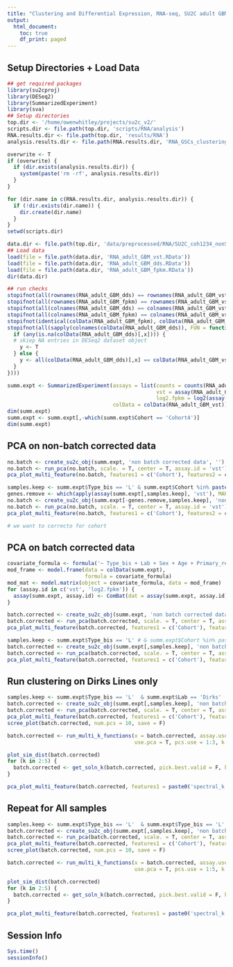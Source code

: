 ```yaml
---
title: "Clustering and Differential Expression, RNA-seq, SU2C adult GBM lines, no Cohort 4"
output:
  html_document:
    toc: true
    df_print: paged
---
```


## Setup Directories + Load Data

```r
## get required packages
library(su2cproj)
library(DESeq2)
library(SummarizedExperiment)
library(sva)
## Setup directories
top.dir <- '/home/owenwhitley/projects/su2c_v2/'
scripts.dir <- file.path(top.dir, 'scripts/RNA/analysis')
RNA.results.dir <- file.path(top.dir, 'results/RNA')
analysis.results.dir <- file.path(RNA.results.dir, 'RNA_GSCs_clustering_DE_coh123_nonSU2C_Mar_2019')

overwrite <- T
if (overwrite) {
  if (dir.exists(analysis.results.dir)) {
    system(paste('rm -rf', analysis.results.dir))
  }
}

for (dir.name in c(RNA.results.dir, analysis.results.dir)) {
  if (!dir.exists(dir.name)) {
    dir.create(dir.name)
  }
}
setwd(scripts.dir)
```

```r
data.dir <- file.path(top.dir, 'data/preprocessed/RNA/SU2C_coh1234_nonSU2C/')
## Load data
load(file = file.path(data.dir, 'RNA_adult_GBM_vst.RData'))
load(file = file.path(data.dir, 'RNA_adult_GBM_dds.RData'))
load(file = file.path(data.dir, 'RNA_adult_GBM_fpkm.RData'))
dir(data.dir)

## run checks
stopifnot(all(rownames(RNA_adult_GBM_dds) == rownames(RNA_adult_GBM_vst)))
stopifnot(all(rownames(RNA_adult_GBM_fpkm) == rownames(RNA_adult_GBM_vst)))
stopifnot(all(colnames(RNA_adult_GBM_dds) == colnames(RNA_adult_GBM_vst)))
stopifnot(all(colnames(RNA_adult_GBM_fpkm) == colnames(RNA_adult_GBM_vst)))
stopifnot(identical(colData(RNA_adult_GBM_fpkm), colData(RNA_adult_GBM_vst)))
stopifnot(all(sapply(colnames(colData(RNA_adult_GBM_dds)), FUN = function(x) {
  if (any(is.na(colData(RNA_adult_GBM_dds)[,x]))) {
  # skiep NA entries in DESeq2 dataset object
    y <- T
  } else {
    y <- all(colData(RNA_adult_GBM_dds)[,x] == colData(RNA_adult_GBM_vst)[,x])
  }
})))

summ.expt <- SummarizedExperiment(assays = list(counts = counts(RNA_adult_GBM_dds),
                                                vst = assay(RNA_adult_GBM_vst, 1),
                                                log2.fpkm = log2(assay(RNA_adult_GBM_fpkm, 1))),
                                  colData = colData(RNA_adult_GBM_vst))
dim(summ.expt)
summ.expt <- summ.expt[,-which(summ.expt$Cohort == 'Cohort4')]
dim(summ.expt)
```

## PCA on non-batch corrected data

``` r
no.batch <- create_su2c_obj(summ.expt, 'non batch corrected data', '')
no.batch <- run_pca(no.batch, scale. = T, center = T, assay.id = 'vst')
pca_plot_multi_feature(no.batch, features1 = c('Cohort'), features2 = c('Lab'), PCs1 = 1:5, print.plots = T, save.plots = F, return.plots = F)

samples.keep <- summ.expt$Type_bis == 'L' & summ.expt$Cohort %in% paste0('Cohort', 1:3)
genes.remove <- which(apply(assay(summ.expt[,samples.keep], 'vst'), MARGIN = 1, var) == 0)
no.batch <- create_su2c_obj(summ.expt[-genes.remove,samples.keep], 'non batch corrected data', '')
no.batch <- run_pca(no.batch, scale. = T, center = T, assay.id = 'vst')
pca_plot_multi_feature(no.batch, features1 = c('Cohort'), features2 = c('Lab'), PCs1 = 1:5, print.plots = T, save.plots = F, return.plots = F)

# we want to correcto for cohort

```

## PCA on batch corrected data

``` r
covariate_formula <- formula('~ Type_bis + Lab + Sex + Age + Primary_recurrent')
mod_frame <- model.frame(data = colData(summ.expt), 
                         formula = covariate_formula)
mod_mat <- model.matrix(object = covariate_formula, data = mod_frame)
for (assay.id in c('vst', 'log2.fpkm')) {
  assay(summ.expt, assay.id) <- ComBat(dat = assay(summ.expt, assay.id), batch = summ.expt$Cohort, mod = mod_mat)
}

batch.corrected <- create_su2c_obj(summ.expt, 'non batch corrected data', '')
batch.corrected <- run_pca(batch.corrected, scale. = T, center = T, assay.id = 'vst')
pca_plot_multi_feature(batch.corrected, features1 = c('Cohort'), features2 = c('Lab'), PCs1 = 1:5, print.plots = T, save.plots = F, return.plots = F)

samples.keep <- summ.expt$Type_bis == 'L' # & summ.expt$Cohort %in% paste0('Cohort', 1:3)
batch.corrected <- create_su2c_obj(summ.expt[,samples.keep], 'non batch corrected data', '')
batch.corrected <- run_pca(batch.corrected, scale. = T, center = T, assay.id = 'vst')
pca_plot_multi_feature(batch.corrected, features1 = c('Cohort'), features2 = c('Lab'), PCs1 = 1:5, print.plots = T, save.plots = F, return.plots = F)

```


## Run clustering on Dirks Lines only
```r
samples.keep <- summ.expt$Type_bis == 'L'  & summ.expt$Lab == 'Dirks'
batch.corrected <- create_su2c_obj(summ.expt[,samples.keep], 'non batch corrected data', '')
batch.corrected <- run_pca(batch.corrected, scale. = T, center = T, assay.id = 'vst')
pca_plot_multi_feature(batch.corrected, features1 = c('Cohort'), features2 = c('Lab'), PCs1 = 1:5, print.plots = T, save.plots = F, return.plots = F)
scree_plot(batch.corrected, num.pcs = 10, save = F)

batch.corrected <- run_multi_k_functions(x = batch.corrected, assay.use = 'vst', analysis.name = 'spectral',
                                         use.pca = T, pcs.use = 1:3, k.use = 2:5, num_iter = 100)

plot_sim_dist(batch.corrected)
for (k in 2:5) {
  batch.corrected <- get_soln_k(batch.corrected, pick.best.valid = F, k = as.numeric(k), add.2.metadata = T)
}

pca_plot_multi_feature(batch.corrected, features1 = paste0('spectral_k',2:5), features2 = c('Cohort'), PCs1 = 1:3, print.plots = T, save.plots = F, return.plots = F)

```

## Repeat for All samples

``` r
samples.keep <- summ.expt$Type_bis == 'L'  & summ.expt$Type_bis == 'L'
batch.corrected <- create_su2c_obj(summ.expt[,samples.keep], 'non batch corrected data', '')
batch.corrected <- run_pca(batch.corrected, scale. = T, center = T, assay.id = 'vst')
pca_plot_multi_feature(batch.corrected, features1 = c('Cohort'), features2 = c('Lab'), PCs1 = 1:5, print.plots = T, save.plots = F, return.plots = F)
scree_plot(batch.corrected, num.pcs = 10, save = F)

batch.corrected <- run_multi_k_functions(x = batch.corrected, assay.use = 'vst', analysis.name = 'spectral',
                                         use.pca = T, pcs.use = 1:5, k.use = 2:5, num_iter = 100)

plot_sim_dist(batch.corrected)
for (k in 2:5) {
  batch.corrected <- get_soln_k(batch.corrected, pick.best.valid = F, k = as.numeric(k), add.2.metadata = T)
}

pca_plot_multi_feature(batch.corrected, features1 = paste0('spectral_k',2:5), features2 = c('Cohort'), PCs1 = 1:3, print.plots = T, save.plots = F, return.plots = F)
```
## Session Info

``` r
Sys.time()
sessionInfo()
```
